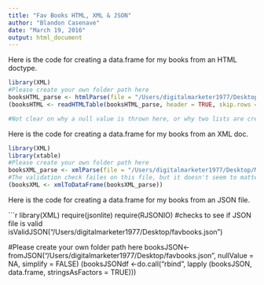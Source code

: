 ```yaml
---
title: "Fav Books HTML, XML & JSON"
author: "Blandon Casenave"
date: "March 19, 2016"
output: html_document
---
```

Here is the code for creating a data.frame for my books from an HTML doctype.
```r
library(XML)
#Please create your own folder path here
booksHTML_parse <- htmlParse(file = "/Users/digitalmarketer1977/Desktop/Fav Books.html" )
(booksHTML <- readHTMLTable(booksHTML_parse, header = TRUE, skip.rows = integer(), trim = TRUE, elFun = xmlValue, as.data.frame = TRUE))

#Not clear on why a null value is thrown here, or why two lists are created.
```

Here is the code for creating a data.frame for my books from an XML doc.
```r
library(XML)
library(xtable)
#Please create your own folder path here
booksXML_parse <- xmlParse(file = "/Users/digitalmarketer1977/Desktop/My Fav Books.xml")
#The validation check failes on this file, but it doesn't seem to matter. Data Frame prints as expected. 
(booksXML <- xmlToDataFrame(booksXML_parse))

```

Here is the code for creating a data.frame for my books from an JSON file.

```r
library(XML)
require(jsonlite)
require(RJSONIO)
#checks to see if JSON file is valid
isValidJSON("/Users/digitalmarketer1977/Desktop/favbooks.json")

#Please create your own folder path here
booksJSON<- fromJSON("/Users/digitalmarketer1977/Desktop/favbooks.json", nullValue = NA, simplify = FALSE)
(booksJSONdf <-do.call("rbind", lapply (booksJSON, data.frame, stringsAsFactors = TRUE)))
